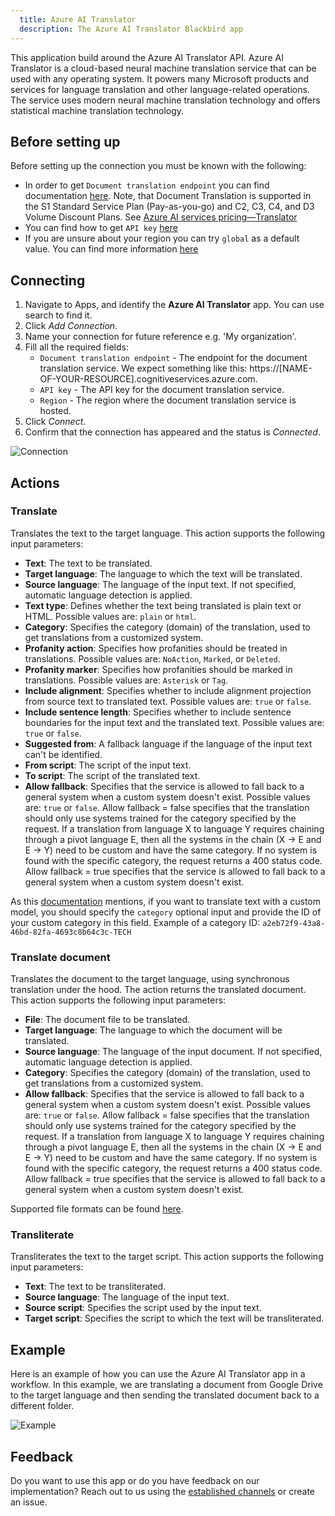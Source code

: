 ```yaml
---
  title: Azure AI Translator
  description: The Azure AI Translator Blackbird app
---
```


<LinkCard title="View on Github" target="_blank" href="https://github.com/bb-io/MicrosoftTranslator" icon="github" />

This application build around the Azure AI Translator API. Azure AI Translator is a cloud-based neural machine translation service that can be used with any operating system. It powers many Microsoft products and services for language translation and other language-related operations. The service uses modern neural machine translation technology and offers statistical machine translation technology.

## Before setting up

Before setting up the connection you must be known with the following:

- In order to get `Document translation endpoint` you can find documentation [here](https://learn.microsoft.com/en-us/azure/ai-services/translator/document-translation/how-to-guides/use-rest-api-programmatically?tabs=csharp#retrieve-your-key-and-custom-domain-endpoint). Note, that Document Translation is supported in the S1 Standard Service Plan (Pay-as-you-go) and C2, C3, C4, and D3 Volume Discount Plans. See [Azure AI services pricing—Translator](https://azure.microsoft.com/en-us/pricing/details/cognitive-services/translator/)
- You can find how to get `API key` [here](https://learn.microsoft.com/en-us/azure/ai-services/translator/document-translation/how-to-guides/use-rest-api-programmatically?tabs=csharp#prerequisites)
- If you are unsure about your region you can try `global` as a default value. You can find more information [here](https://learn.microsoft.com/en-us/azure/ai-services/translator/document-translation/how-to-guides/create-use-managed-identities)

## Connecting

1. Navigate to Apps, and identify the **Azure AI Translator** app. You can use search to find it.
2. Click _Add Connection_.
3. Name your connection for future reference e.g. 'My organization'.
4. Fill all the required fields:
   - `Document translation endpoint` - The endpoint for the document translation service. We expect something like this: https://[NAME-OF-YOUR-RESOURCE].cognitiveservices.azure.com.
   - `API key` - The API key for the document translation service.
   - `Region` - The region where the document translation service is hosted.
5. Click _Connect_.
6. Confirm that the connection has appeared and the status is _Connected_.

![Connection](https://raw.githubusercontent.com/bb-io/MicrosoftTranslator/main/image/README/connection.png)

## Actions

### **Translate**
Translates the text to the target language. This action supports the following input parameters:

- **Text**: The text to be translated.
- **Target language**: The language to which the text will be translated.
- **Source language**: The language of the input text. If not specified, automatic language detection is applied.
- **Text type**: Defines whether the text being translated is plain text or HTML. Possible values are: `plain` or `html`.
- **Category**: Specifies the category (domain) of the translation, used to get translations from a customized system.
- **Profanity action**: Specifies how profanities should be treated in translations. Possible values are: `NoAction`, `Marked`, or `Deleted`.
- **Profanity marker**: Specifies how profanities should be marked in translations. Possible values are: `Asterisk` or `Tag`.
- **Include alignment**: Specifies whether to include alignment projection from source text to translated text. Possible values are: `true` or `false`.
- **Include sentence length**: Specifies whether to include sentence boundaries for the input text and the translated text. Possible values are: `true` or `false`.
- **Suggested from**: A fallback language if the language of the input text can't be identified.
- **From script**: The script of the input text.
- **To script**: The script of the translated text.
- **Allow fallback**: Specifies that the service is allowed to fall back to a general system when a custom system doesn't exist. Possible values are: `true` or `false`. Allow fallback = false specifies that the translation should only use systems trained for the category specified by the request. If a translation from language X to language Y requires chaining through a pivot language E, then all the systems in the chain (X → E and E → Y) need to be custom and have the same category. If no system is found with the specific category, the request returns a 400 status code. Allow fallback = true specifies that the service is allowed to fall back to a general system when a custom system doesn't exist.

As this [documentation](https://learn.microsoft.com/en-us/azure/ai-services/translator/custom-translator/how-to/translate-with-custom-model) mentions, if you want to translate text with a custom model, you should specify the `category` optional input and provide the ID of your custom category in this field.
Example of a category ID: `a2eb72f9-43a8-46bd-82fa-4693c8b64c3c-TECH`

### **Translate document**
Translates the document to the target language, using synchronous translation under the hood. The action returns the translated document. This action supports the following input parameters:

- **File**: The document file to be translated.
- **Target language**: The language to which the document will be translated.
- **Source language**: The language of the input document. If not specified, automatic language detection is applied.
- **Category**: Specifies the category (domain) of the translation, used to get translations from a customized system.
- **Allow fallback**: Specifies that the service is allowed to fall back to a general system when a custom system doesn't exist. Possible values are: `true` or `false`.  Allow fallback = false specifies that the translation should only use systems trained for the category specified by the request. If a translation from language X to language Y requires chaining through a pivot language E, then all the systems in the chain (X → E and E → Y) need to be custom and have the same category. If no system is found with the specific category, the request returns a 400 status code. Allow fallback = true specifies that the service is allowed to fall back to a general system when a custom system doesn't exist.

Supported file formats can be found [here](https://learn.microsoft.com/en-us/azure/ai-services/translator/document-translation/overview#synchronous-supported-document-formats).

### **Transliterate**
Transliterates the text to the target script. This action supports the following input parameters:

- **Text**: The text to be transliterated.
- **Source language**: The language of the input text.
- **Source script**: Specifies the script used by the input text.
- **Target script**: Specifies the script to which the text will be transliterated.

## Example 

Here is an example of how you can use the Azure AI Translator app in a workflow. In this example, we are translating a document from Google Drive to the target language and then sending the translated document back to a different folder.

![Example](https://raw.githubusercontent.com/bb-io/MicrosoftTranslator/main/image/README/example.png)

## Feedback

Do you want to use this app or do you have feedback on our implementation? Reach out to us using the [established channels](https://www.blackbird.io/) or create an issue.


